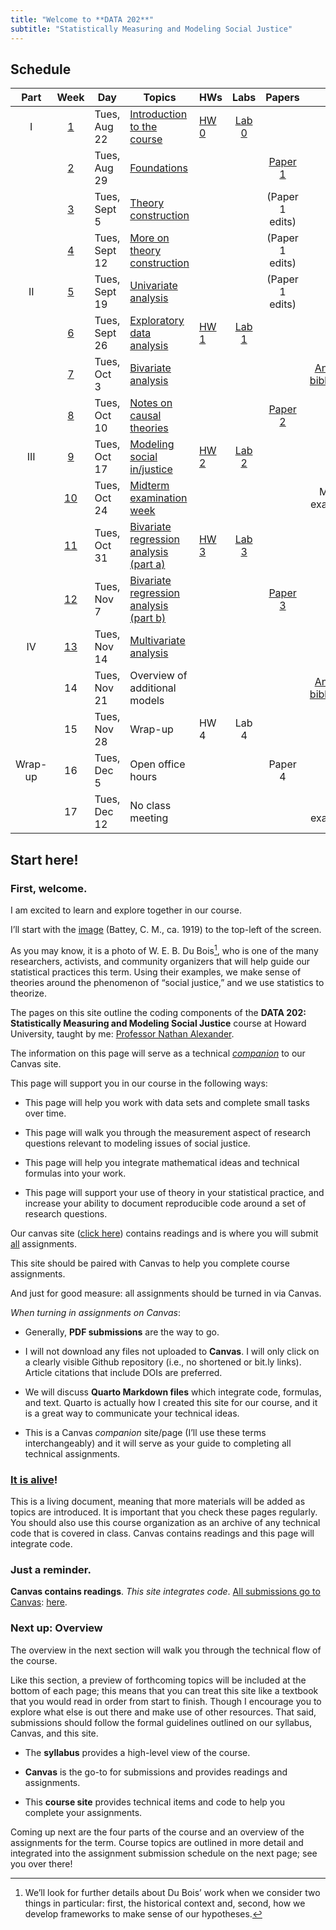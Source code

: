 ```yaml
---
title: "Welcome to **DATA 202**"
subtitle: "Statistically Measuring and Modeling Social Justice"
---
```


## Schedule

::: column-screen-inset-right
|  Part   |       Week        | Day           | Topics                                                       | HWs                      |          Labs           |            Papers             |                      Other                      |     |
|:------:|:------:|--------|--------|--------|:------:|:------:|:------:|:------:|
|    I    |  [1](week1.html)  | Tues, Aug 22  | [Introduction to the course](index.html)                     | [HW 0](assignments.html) | [Lab 0](computing.html) |                               |                                                 |     |
|         |  [2](week2.html)  | Tues, Aug 29  | [Foundations](week2-slides.html)                             |                          |                         |     [Paper 1](week1.html)     |                                                 |     |
|         |  [3](week3.html)  | Tues, Sept 5  | [Theory construction](week3-slides.html)                     |                          |                         |        (Paper 1 edits)        |                                                 |     |
|         |  [4](week4.html)  | Tues, Sept 12 | [More on theory construction](week4-slides.html)             |                          |                         |        (Paper 1 edits)        |                                                 |     |
|   II    |  [5](week5.html)  | Tues, Sept 19 | [Univariate analysis](week5-slides.html)                     |                          |                         |        (Paper 1 edits)        |                                                 |     |
|         |  [6](week6.html)  | Tues, Sept 26 | [Exploratory data analysis](week6-slides.html)               | [HW 1](hw/hw1.html)      | [Lab 1](labs/lab1.html) |                               |                                                 |     |
|         |  [7](week7.html)  | Tues, Oct 3   | [Bivariate analysis](week7-slides.html)                      |                          |                         |                               | [Annotated bibliography](papers/annotated.html) |     |
|         |  [8](week8.html)  | Tues, Oct 10  | [Notes on causal theories](week8-slides.html)                |                          |                         | [Paper 2](papers/paper2.html) |                                                 |     |
|   III   |  [9](week9.html)  | Tues, Oct 17  | [Modeling social in/justice](week9-slides.html)              | [HW 2](hw/hw2.html)      | [Lab 2](labs/lab2.html) |                               |                                                 |     |
|         | [10](week10.html) | Tues, Oct 24  | [Midterm examination week](week10-slides.html)               |                          |                         |                               |               Midterm examination               |     |
|         | [11](week11.html) | Tues, Oct 31  | [Bivariate regression analysis (part a)](week11-slides.html) | [HW 3](hw/hw3.html)      | [Lab 3](labs/lab3.html) |                               |                                                 |     |
|         | [12](week12.html) | Tues, Nov 7   | [Bivariate regression analysis (part b)](week12-slides.html) |                          |                         | [Paper 3](papers/paper3.html) |                                                 |     |
|   IV    |        [13](week13.html)         | Tues, Nov 14  | [Multivariate analysis](week13-slides.html)                                      |                      |                    |                               |                                                 |     |
|         |        14         | Tues, Nov 21  | Overview of additional models                                |                          |                         |                               |                              [Annotated bibliography](papers/annotated.html)                   |     | 
|         |        15         | Tues, Nov 28  | Wrap-up                                                      | HW 4                     |          Lab 4          |                               |                                                 |     |
| Wrap-up |        16         | Tues, Dec 5   | Open office hours                                            |                          |                         |            Paper 4            |                                                 |     |
|         |        17         | Tues, Dec 12  | No class meeting                                             |                          |                         |                               |                Final examination                |     |
:::

## Start here!

### First, welcome.

I am excited to learn and explore together in our course.

I'll start with the [image](https://www.loc.gov/item/2003681451/) (Battey, C. M., ca. 1919) to the top-left of the screen.

As you may know, it is a photo of W. E. B. Du Bois[^1], who is one of the many researchers, activists, and community organizers that will help guide our statistical practices this term. Using their examples, we make sense of theories around the phenomenon of "social justice," and we use statistics to theorize.

[^1]: We'll look for further details about Du Bois' work when we consider two things in particular: first, the historical context and, second, how we develop frameworks to make sense of our hypotheses.

The pages on this site outline the coding components of the **DATA 202: Statistically Measuring and Modeling Social Justice** course at Howard University, taught by me: [Professor Nathan Alexander](https://professornaite.github.io).

The information on this page will serve as a technical <u>*companion*</u> to our Canvas site.

This page will support you in our course in the following ways:

-   This page will help you work with data sets and complete small tasks over time.

-   This page will walk you through the measurement aspect of research questions relevant to modeling issues of social justice.

-   This page will help you integrate mathematical ideas and technical formulas into your work.

-   This page will support your use of theory in your statistical practice, and increase your ability to document reproducible code around a set of research questions.

Our canvas site ([click here](https://canvas.howard.edu/courses/40683)) contains readings and is where you will submit <u>all</u> assignments.

This site should be paired with Canvas to help you complete course assignments.

And just for good measure: all assignments should be turned in via Canvas.

*When turning in assignments on Canvas*:

-   Generally, **PDF submissions** are the way to go.

-   I will not download any files not uploaded to **Canvas**. I will only click on a clearly visible Github repository (i.e., no shortened or bit.ly links). Article citations that include DOIs are preferred.

-   We will discuss **Quarto Markdown files** which integrate code, formulas, and text. Quarto is actually how I created this site for our course, and it is a great way to communicate your technical ideas.

-   This is a Canvas *companion* site/page (I'll use these terms interchangeably) and it will serve as your guide to completing all technical assignments.

### <u> It is alive</u>!

This is a living document, meaning that more materials will be added as topics are introduced. It is important that you check these pages regularly. You should also use this course organization as an archive of any technical code that is covered in class. Canvas contains readings and this page will integrate code.

### Just a reminder.

**Canvas contains readings**. *This site integrates code*. <u>All submissions go to Canvas</u>: [here](https://canvas.howard.edu/courses/40683).

### Next up: Overview

The overview in the next section will walk you through the technical flow of the course.

Like this section, a preview of forthcoming topics will be included at the bottom of each page; this means that you can treat this site like a textbook that you would read in order from start to finish. Though I encourage you to explore what else is out there and make use of other resources. That said, submissions should follow the formal guidelines outlined on our syllabus, Canvas, and this site.

-   The **syllabus** provides a high-level view of the course.

-   **Canvas** is the go-to for submissions and provides readings and assignments.

-   This **course site** provides technical items and code to help you complete your assignments.

Coming up next are the four parts of the course and an overview of the assignments for the term. Course topics are outlined in more detail and integrated into the assignment submission schedule on the next page; see you over there!

